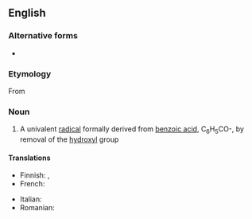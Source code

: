 ==English==
{{wikipedia}}

===Alternative forms===
* {{l|en|benzule}} {{qualifier|obsolete}}

===Etymology===
From {{suffix|benzoic|yl|lang=en}}

===Noun===
{{en-noun}}

# {{lb|en|organic chemistry|especially in combination}} A univalent [[radical]] formally derived from [[benzoic acid]], C<sub>6</sub>H<sub>5</sub>CO-, by removal of the [[hydroxyl]] group

====Translations====
{{trans-top|univalent radical}}
* Finnish: {{t|fi|bentsoyyli}}, {{t|fi|bentsoyyliryhmä}}
* French: {{t+|fr|benzoyle|m}}
{{trans-mid}}
* Italian: {{t+|it|benzoile|m}}
* Romanian: {{t|ro|benzoil|m}}
{{trans-bottom}}